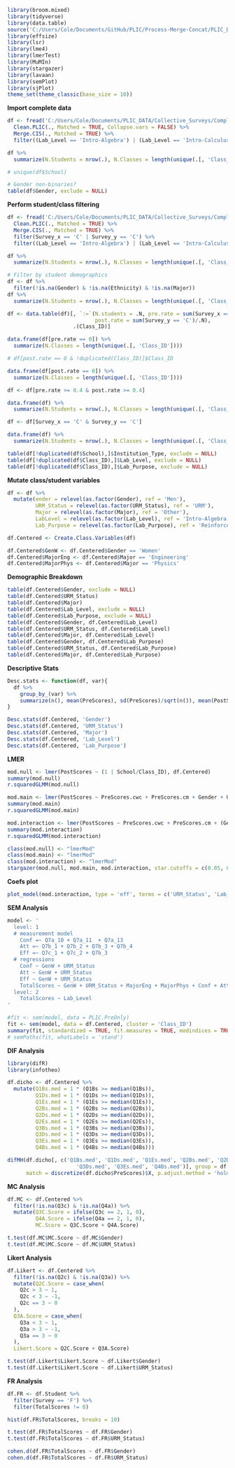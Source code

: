 ```r
library(broom.mixed)
library(tidyverse)
library(data.table)
source('C:/Users/Cole/Documents/GitHub/PLIC/Process-Merge-Concat/PLIC_DataProcessing.R')
library(effsize)
library(lsr)
library(lme4)
library(lmerTest)
library(MuMIn)
library(stargazer)
library(lavaan)
library(semPlot)
library(sjPlot)
theme_set(theme_classic(base_size = 10))
```

**Import complete data**
```r
df <- fread('C:/Users/Cole/Documents/PLIC_DATA/Collective_Surveys/Complete/Complete_Concat.csv') %>%
  Clean.PLIC(., Matched = TRUE, Collapse.vars = FALSE) %>%
  Merge.CIS(., Matched = TRUE) %>%
  filter((Lab_Level == 'Intro-Algebra') | (Lab_Level == 'Intro-Calculus'))

df %>%
  summarize(N.Students = nrow(.), N.Classes = length(unique(.[, 'Class_ID'])), N.Schools = length(unique(.[, 'School'])))

# unique(df$School)

# Gender non-binaries?
table(df$Gender, exclude = NULL)
```

**Perform student/class filtering**
```r
df <- fread('C:/Users/Cole/Documents/PLIC_DATA/Collective_Surveys/Complete/Complete_Concat.csv') %>%
  Clean.PLIC(., Matched = TRUE) %>%
  Merge.CIS(., Matched = TRUE) %>%
  filter(Survey_x == 'C' | Survey_y == 'C') %>%
  filter((Lab_Level == 'Intro-Algebra') | (Lab_Level == 'Intro-Calculus'))

df %>%
  summarize(N.Students = nrow(.), N.Classes = length(unique(.[, 'Class_ID'])), N.Schools = length(unique(.[, 'School'])))

# Filter by student demographics
df <- df %>%
  filter(!is.na(Gender) & !is.na(Ethnicity) & !is.na(Major))
df %>%
  summarize(N.Students = nrow(.), N.Classes = length(unique(.[, 'Class_ID'])), N.Schools = length(unique(.[, 'School'])))

df <- data.table(df)[, `:=`(N.students = .N, pre.rate = sum(Survey_x == 'C')/.N, 
                            post.rate = sum(Survey_y == 'C')/.N), 
                     .(Class_ID)]

data.frame(df[pre.rate == 0]) %>%
  summarize(N.Classes = length(unique(.[, 'Class_ID'])))

# df[post.rate == 0 & !duplicated(Class_ID)]$Class_ID

data.frame(df[post.rate == 0]) %>%
  summarize(N.Classes = length(unique(.[, 'Class_ID'])))

df <- df[pre.rate >= 0.4 & post.rate >= 0.4]

data.frame(df) %>%
  summarize(N.Students = nrow(.), N.Classes = length(unique(.[, 'Class_ID'])), N.Schools = length(unique(.[, 'School'])))

df <- df[Survey_x == 'C' & Survey_y == 'C']

data.frame(df) %>%
  summarize(N.Students = nrow(.), N.Classes = length(unique(.[, 'Class_ID'])), N.Schools = length(unique(.[, 'School'])))

table(df[!duplicated(df$School),]$Institution_Type, exclude = NULL)
table(df[!duplicated(df$Class_ID),]$Lab_Level, exclude = NULL)
table(df[!duplicated(df$Class_ID),]$Lab_Purpose, exclude = NULL)
```

**Mutate class/student variables**
```r
df <- df %>%
  mutate(ender = relevel(as.factor(Gender), ref = 'Men'),
         URM_Status = relevel(as.factor(URM_Status), ref = 'URM'),
         Major = relevel(as.factor(Major), ref = 'Other'),
         LabLevel = relevel(as.factor(Lab_Level), ref = 'Intro-Algebra'),
         Lab_Purpose = relevel(as.factor(Lab_Purpose), ref = 'Reinforce physics concepts'))

df.Centered <- Create.Class.Variables(df)

df.Centered$GenW <- df.Centered$Gender == 'Women'
df.Centered$MajorEng <- df.Centered$Major == 'Engineering'
df.Centered$MajorPhys <- df.Centered$Major == 'Physics'
```

**Demographic Breakdown**
```r
table(df.Centered$Gender, exclude = NULL)
table(df.Centered$URM_Status)
table(df.Centered$Major)
table(df.Centered$Lab_Level, exclude = NULL)
table(df.Centered$Lab_Purpose, exclude = NULL)
table(df.Centered$Gender, df.Centered$Lab_Level)
table(df.Centered$URM_Status, df.Centered$Lab_Level)
table(df.Centered$Major, df.Centered$Lab_Level)
table(df.Centered$Gender, df.Centered$Lab_Purpose)
table(df.Centered$URM_Status, df.Centered$Lab_Purpose)
table(df.Centered$Major, df.Centered$Lab_Purpose)
```

**Descriptive Stats**
```r
Desc.stats <- function(df, var){
  df %>%
    group_by_(var) %>%
    summarize(n(), mean(PreScores), sd(PreScores)/sqrt(n()), mean(PostScores), sd(PostScores)/sqrt(n()))
}

Desc.stats(df.Centered, 'Gender')
Desc.stats(df.Centered, 'URM_Status')
Desc.stats(df.Centered, 'Major')
Desc.stats(df.Centered, 'Lab_Level')
Desc.stats(df.Centered, 'Lab_Purpose')
```

**LMER**
```r
mod.null <- lmer(PostScores ~ (1 | School/Class_ID), df.Centered)
summary(mod.null)
r.squaredGLMM(mod.null)

mod.main <- lmer(PostScores ~ PreScores.cwc + PreScores.cm + Gender + URM_Status + Major + Lab_Purpose + Lab_Level + (1 | School/Class_ID), df.Centered)
summary(mod.main)
r.squaredGLMM(mod.main)

mod.interaction <- lmer(PostScores ~ PreScores.cwc + PreScores.cm + (Gender + URM_Status) * Lab_Purpose + Major + Lab_Level + (1 | School/Class_ID), df.Centered)
summary(mod.interaction)
r.squaredGLMM(mod.interaction)

class(mod.null) <- "lmerMod"
class(mod.main) <- "lmerMod"
class(mod.interaction) <- "lmerMod"
stargazer(mod.null, mod.main, mod.interaction, star.cutoffs = c(0.05, 0.01, 0.001), intercept.bottom = FALSE, out = 'Results.tex', intercept.top = TRUE, omit.stat = 'all')
```

**Coefs plot**
```r
plot_model(mod.interaction, type = 'eff', terms = c('URM_Status', 'Lab_Purpose'), dot.size = 6, line.size = 1, ci.lvl = 0.67, title = '')
```

**SEM Analysis**
```r
model <- '
  level: 1
  # measurement model
    Conf =~ Q7a_10 + Q7a_11  + Q7a_13
    Att =~ Q7b_1 + Q7b_2 + Q7b_3 + Q7b_4
    Eff =~ Q7c_1 + Q7c_2 + Q7b_3
  # regressions
    Conf ~ GenW + URM_Status
    Att ~ GenW + URM_Status
    Eff ~ GenW + URM_Status
    TotalScores ~ GenW + URM_Status + MajorEng + MajorPhys + Conf + Att + Eff
  level: 2
    TotalScores ~ Lab_Level
'

#fit <- sem(model, data = PLIC.PreOnly)
fit <- sem(model, data = df.Centered, cluster = 'Class_ID')
summary(fit, standardized = TRUE, fit.measures = TRUE, modindices = TRUE)
# semPaths(fit, whatLabels = 'stand')
```

**DIF Analysis**
```r
library(difR)
library(infotheo)

df.dicho <- df.Centered %>%
  mutate(Q1Bs.med = 1 * (Q1Bs >= median(Q1Bs)),
         Q1Ds.med = 1 * (Q1Ds >= median(Q1Ds)),
         Q1Es.med = 1 * (Q1Es >= median(Q1Es)),
         Q2Bs.med = 1 * (Q2Bs >= median(Q2Bs)),
         Q2Ds.med = 1 * (Q2Ds >= median(Q2Ds)),
         Q2Es.med = 1 * (Q2Es >= median(Q2Es)),
         Q3Bs.med = 1 * (Q3Bs >= median(Q3Bs)),
         Q3Ds.med = 1 * (Q3Ds >= median(Q3Ds)),
         Q3Es.med = 1 * (Q3Es >= median(Q3Es)),
         Q4Bs.med = 1 * (Q4Bs >= median(Q4Bs)))

difMH(df.dicho[, c('Q1Bs.med', 'Q1Ds.med', 'Q1Es.med', 'Q2Bs.med', 'Q2Ds.med', 'Q2Es.med', 'Q3Bs.med',
                      'Q3Ds.med', 'Q3Es.med', 'Q4Bs.med')], group = df.dicho$URM_Status, focal.name = 'URM',
      match = discretize(df.dicho$PreScores)$X, p.adjust.method = 'holm')
```


**MC Analysis**
```r
df.MC <- df.Centered %>%
  filter(!is.na(Q3c) & !is.na(Q4a)) %>%
  mutate(Q3C.Score = ifelse(Q3c == 2, 1, 0),
         Q4A.Score = ifelse(Q4a == 2, 1, 0),
         MC.Score = Q3C.Score + Q4A.Score)

t.test(df.MC$MC.Score ~ df.MC$Gender)
t.test(df.MC$MC.Score ~ df.MC$URM_Status)
```

**Likert Analysis**
```r
df.Likert <- df.Centered %>%
  filter(!is.na(Q2c) & !is.na(Q3a)) %>%
  mutate(Q2C.Score = case_when(
    Q2c > 3 ~ 1,
    Q2c < 3 ~ -1,
    Q2c == 3 ~ 0
  ),
  Q3A.Score = case_when(
    Q3a < 3 ~ 1,
    Q3a > 3 ~ -1,
    Q3a == 3 ~ 0
  ),
  Likert.Score = Q2C.Score + Q3A.Score)

t.test(df.Likert$Likert.Score ~ df.Likert$Gender)
t.test(df.Likert$Likert.Score ~ df.Likert$URM_Status)
```

**FR Analysis**
```r
df.FR <- df.Student %>%
  filter(Survey == 'F') %>%
  filter(TotalScores != 0)

hist(df.FR$TotalScores, breaks = 10)

t.test(df.FR$TotalScores ~ df.FR$Gender)
t.test(df.FR$TotalScores ~ df.FR$URM_Status)

cohen.d(df.FR$TotalScores ~ df.FR$Gender)
cohen.d(df.FR$TotalScores ~ df.FR$URM_Status)
```